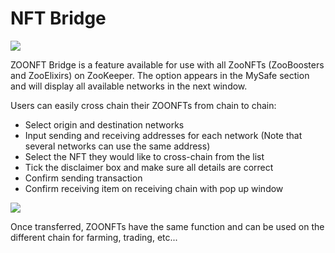 # NFT Bridge

![](/zoonftlogo.png)

ZOONFT Bridge is a feature available for use with all ZooNFTs (ZooBoosters and ZooElixirs) on ZooKeeper. The option appears in the MySafe section and will display all available networks in the next window.

Users can easily cross chain their ZOONFTs from chain to chain:

* Select origin and destination networks
* Input sending and receiving addresses for each network (Note that several networks can use the same address)
* Select the NFT they would like to cross-chain from the list
* Tick the disclaimer box and make sure all details are correct
* Confirm sending transaction
* Confirm receiving item on receiving chain with pop up window

![](/nftbridge.jpg)

Once transferred, ZOONFTs have the same function and can be used on the different chain for farming, trading, etc...
